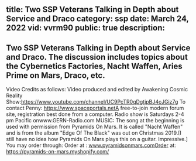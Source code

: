 title: Two SSP Veterans Talking in Depth about Service and Draco
category: ssp
date: March 24, 2022
vid: vvrm90
public: true
description:
---
Two SSP Veterans Talking in Depth about Service and Draco.
The discussion includes topics about the Cybernetics Factories, Nacht Waffen, Aries Prime on Mars, Draco, etc.
--
Video Credits as follows:
Video produced and edited by Awakening Cosmic Reality Show:https://www.youtube.com/channel/UC9PcTR0qDgtjpBJ4cJGiz7g
To contact Penny:
https://www.spaceportals.net​​​​A free-to-join modern forum site, registration best done from a computer.
Radio show is Saturdays 2-4 pm Pacific onwww.GERN-Radio.com
MUSIC:
The song at the beginning is used with permission from Pyramids On Mars.
It is called "Nacht Waffen" and is from the album "Edge Of The Black" was out on Christmas 2019.[I still have no idea how Pyramids On Mars plays this on a guitar. Impressive.]
You may order through:
Order at : www.pyramidsonmars.comOrder at: https://pyramids-on-mars.myshopify.com/
